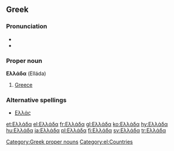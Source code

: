 ==Greek==
===Pronunciation===
*{{IPA|/eˈlaða/}}
*{{SAMPA|/e"laDa/}}

===Proper noun===
'''Ελλάδα''' (Elláda)

#[[Greece]]

===Alternative spellings===
*[[Ελλάς]]

[[Category:Greek proper nouns]]
[[Category:el:Countries]]

[[et:Ελλάδα]]
[[el:Ελλάδα]]
[[fr:Ελλάδα]]
[[gl:Ελλάδα]]
[[ko:Ελλάδα]]
[[hy:Ελλάδα]]
[[hu:Ελλάδα]]
[[ja:Ελλάδα]]
[[pl:Ελλάδα]]
[[fi:Ελλάδα]]
[[sv:Ελλάδα]]
[[tr:Ελλάδα]]